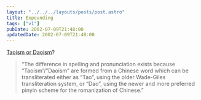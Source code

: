 ```yaml
---
layout: "../../../layouts/posts/post.astro"
title: Expounding
tags: ["v1"]
pubDate: 2002-07-09T21:48:00
updatedDate: 2002-07-09T21:48:00
---
```


[Taoism or Daoism][1]?

> &#8220;The difference in spelling and pronunciation exists because &#8220;Taoism&#8221;/&#8221;Daoism&#8221; are formed from a Chinese word which can be transliterated either as &#8220;Tao&#8221;, using the older Wade-Giles transliteration system, or &#8220;Dao&#8221;, using the newer and more preferred pinyin scheme for the romanization of Chinese.&#8221;

[1]: http://www.wikipedia.org/wiki/Daoism_versus_Taoism "Wikipedia: Daoism"

